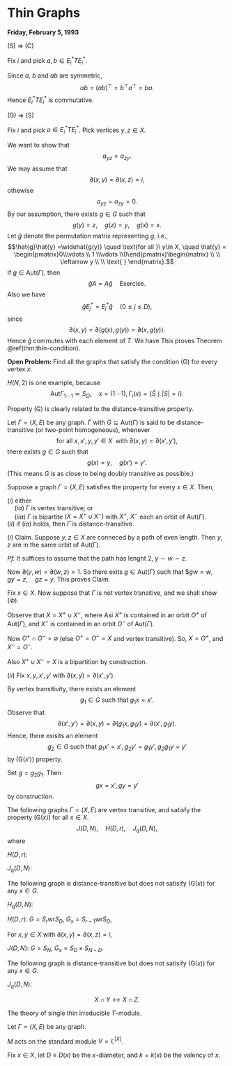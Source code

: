 # Thin Graphs {#lec8}
**Friday, February 5, 1993**

:::{.proof name="Proof of Theorem \@ref(thm:thin-condition) continued"}
| (S) $\Rightarrow$ (C)
Fix $i$ and pick $a, b\in E_i^*TE_i^*$. 

Since $a$, $b$ and $ab$ are symmetric, 
$$ab = (ab)^\top = b^\top a^\top = ba.$$
Hence $E_i^*TE_i^*$ is commutative. 

| (G) $\Rightarrow$ (S)
Fix $i$ and pick $a \in E_i^*TE_i^*$. Pick vertices $y, z\in X$. 

We want to show that 
$$a_{yz} = a_{zy}.$$
We may assume that 
$$\partial(x, y) = \partial(x,z) = i,$$
othewise 
$$a_{yz} = a_{zy} = 0.$$
By our assumption, there exists $g\in G$ such that
$$g(y) = z, \quad g(z) = y, \quad g(x) = x.$$
Let $\hat{g}$ denote the permutation matrix representing $g$, i.e., 
$$\hat{g}\hat{y} =\widehat{g(y)} \quad \text{for all }\ y\in X, \quad \hat{y} = \begin{pmatrix}0\\\vdots \\ 1 \\\vdots \\0\end{pmatrix}\begin{matrix} \\ \\ \leftarrow y \\ \\ \text{ } \end{matrix}.$$
If $g\in \mathrm{Aut}(\Gamma)$, then
$$\hat{g}A = A\hat{g} \quad \text{Exercise}.$$
Also we have 
$$\hat{g}E_j^* = E^*_j\hat{g} \quad (0\leq j\leq D),$$
since 
$$\partial(x,y) = \partial(g(x), g(y)) = \partial(x, g(y)).$$
Hence $\hat{g}$ commutes with each element of $T$. We have
\begin{align}
a_{yz} & = (\hat{g}^{-1}a\hat{g})_{yz}, \quad (\hat{g})_{yz} = \begin{cases} 1 & g(z) = y\\ 0 & \text{else.}\end{cases}\\
& = \sum_{y', z'}(\hat{g}^{-1})_{yy'}a_{y'z'}\hat{g}_{z'z}\\
& \quad (\text{zero except for $g^{-1}(y') = y, \; g(z) = z'$}.)\\
& = a_{g(y)g(z)}\\
& a_{zy}.
\end{align}
This proves Theorem  \@ref(thm:thin-condition).
:::


**Open Problem:**
Find all the graphs that satisfy the condition (G) for every vertex $x$.

$H(N, 2)$ is one example, because
$$\mathrm{Aut}\Gamma_{1\cdots 1} \simeq S_\Omega, \quad x = (1\cdots 1), \Gamma_i(x)
 = \{\hat{S} \mid |S| = i\}.$$

Property (G) is clearly related to the distance-transitive property.

:::{.definition}
Let $\Gamma = (X, E)$ be any graph. $\Gamma$ with $G\subseteq \mathrm{Aut}(\Gamma)$ is said to be distance-transitive \index{distance-transitive} (or two-point homogeneous), whenever 
$$\text{for all } x, x', y, y'\in X \; \text{ with } \partial(x,y) = \partial(x',y'),$$ 
there exists $g\in G$ such that
$$g(x) = y,\quad g(x') = y'.$$
(This means $G$ is as close to being doubly transitive as possible.)
:::

:::{.lemma}
Suppose a graph $\Gamma = (X, E)$ satisfies the property \textrm{(G) = (G($x$))} for every $x\in X$. Then, 

| $(i)$ either
| $\quad (ia)$ $\Gamma$ is vertex transitive; or
| $\quad (iia)$ $\Gamma$ is bipartite $(X = X^+ \cup X^-)$ with $X^+$, $X^-$ each an orbit of $\mathrm{Aut}(\Gamma)$.

| $(ii)$ if $(ia)$ holds, then $\Gamma$ is distance-transitive.
:::

:::{.proof}
$(i)$
Claim. Suppose $y, z\in X$ are conneced by a path of even length. Then $y, z$ are in the same orbit of $\mathrm{Aut}(\Gamma)$.

_Pf._ 
It suffices to assume that the path has lenght $2$, $y \sim w\sim z$. 

Now $\partial(y,w) = \partial(w,z) = 1$. So there exits $g\in \mathrm{Aut}(\Gamma)$ such that 
$$gw = w, \quad gy = z, \quad gz = y.$
This proves Claim.

Fix $x\in X$. Now suppose that $\Gamma$ is not vertex transitive, and we shall show $(ib)$.

Observe that $X = X^+ \cup X^-$, where
\begin{align}
X^+ & = \{y\in X\mid \text{there exists a path of even length connecting $x$ and $y$}\}\\
X^- & = \{y\in X\mid \text{there exists a path of odd length connecting $x$ and $y$}\}
\end{align}
Asi $X^+$ is contained in an orbit $O^+$ of $\mathrm{Aut}(\Gamma)$, and $X^-$ is contained in an orbit $O^-$ of $\mathrm{Aut}(\Gamma)$.

Now $O^+\cap O^- = \emptyset$ (else $O^+ = O^- = X$ and vertex transitive).
So,
$X = O^+$, and $X^- = O^-$. 

Also $X^+ \cup X^- = X$ is a bipartition by construction.

$(ii)$ Fix $x, y, x', y'$ with $\partial(x,y) = \partial(x',y')$. 

By vertex transitivity, there exists an element 
$$g_1\in G \text{ such that } g_1x = x'.$$
Observe that 
$$\partial(x', y') = \partial(x,y) = \partial(g_1x, g_1y) = \partial(x', g_1y).$$
Hence, there exisits an element 
$$g_2\in G \text{ such that } g_1x' = x', g_2y' = g_1y', g_2g_1y = y'$$
by (G($x'$)) property.

Set $g = g_2g_1$. Then 
$$gx = x', gy = y'$$
by construction.
:::

The following graphs $\Gamma = (X, E)$ are vertex transitive, and satisfy the property (G($x$)) for all $x\in X$.
$$J(D, N), \quad H(D, r), \quad J_q(D,N),$$
where 

| $H(D,r)$: 
\begin{align}
X & = \{a_1\cdots a_D\mid a_i\in F, 1\leq i\leq D\}\\
& \quad F: \text{ any set of cardinality $r$}\\
E & = \{xy\mid y, x\in X, \; \text{$x$ and $y$ differ in exactly one coordiate}\}.
\end{align}

| $J_q(D, N)$:
\begin{align}
X & = \text{the set of all $D$-dimensional subspaces of $N$-dimensional vector space over $GF(q)$.}\\
& \quad F: \text{ any set of cardinality $r$}\\
E & = \{xy\mid y, x\in X, \; \dim (x\cap y) = D-1\}.
\end{align}

The following graph is distance-transitive but does not satisify (G($x$)) for any $x\in G$.

| $H_q(D,N)$: 
\begin{align}
X & = \text{the set of all $D\times N$ matrices with entries in $GF(q)$}.\\
E & = \{xy\mid y, x\in X, \; \mathrm{rank}(x-y) = 1.\}.
\end{align}

:::{.remark}
| $H(D,r)$: $G = S_r \mathrm{wr} S_D$, $G_x = S_{r-1} \mathrm{wr} S_D$, 
For $x, y\in X$ with $\partial(x, y) = \partial(x,z) = i$,
\begin{align}
Y = \{j\in \Omega \mid x_j\neq y_j\} & \leftrightarrow Z = \{j\in \Omega \mid x_j\neq z_j\}\\
(y_{j_1}, \ldots, y_{j_i}) & \leftrightarrow (z_{\ell_1}, \ldots, z_{\ell_i})
\end{align}

| $J(D, N)$: $G = S_N$, $G_x = S_D \times S_{N-D}$.
\begin{align}
X\cap Y & \leftrightarrow X \cap Z\\
(\Omega \setminus X)\cap Y & \leftrightarrow (\Omega \setminus X)\cap Z.
\end{align}

The following graph is distance-transitive but does not satisify (G($x$)) for any $x\in G$.

| $J_q(D,N)$: 
$$X\cap Y  \leftrightarrow X \cap Z.$$
:::

The theory of single thin irreducible $T$-module.

Let $\Gamma = (X, E)$ be any graph.
\begin{align}
M & = \text{Bose-Mesner algebra over $K/\mathbb{C}$ generated by the adjacency matrix $A$.}\\
& = \mathrm{Span}(E_0, \ldots, E_R).
\end{align}

$M$ acts on the standard module $V = \mathbb{C}^{|X|}$. 

Fix $x\in X$, let 
$D \equiv D(x)$ be the $x$-diameter, and $k = k(x)$ be the valency of $x$.


